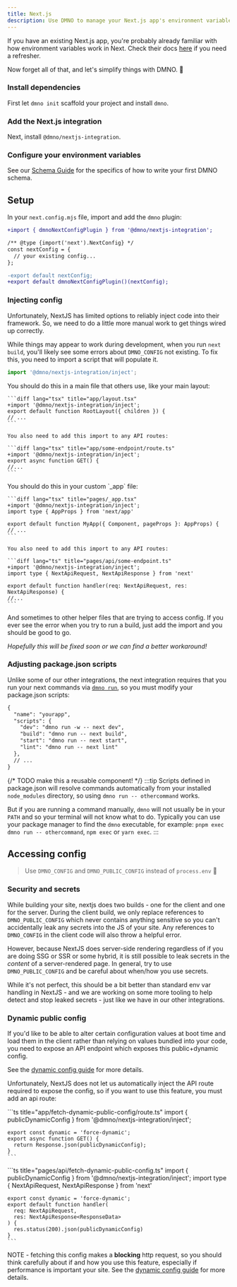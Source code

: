 ```yaml
---
title: Next.js
description: Use DMNO to manage your Next.js app's environment variables for static, hybrid, and server-side rendering.
---
```



If you have an existing Next.js app, you're probably already familiar with how environment variables work in Next. Check their docs [here](https://nextjs.org/docs/app/building-your-application/configuring/environment-variables) if you need a refresher. 

Now forget all of that, and let's simplify things with DMNO. 🥳

### Install dependencies

First let `dmno init` scaffold your project and install `dmno`. 

<TabbedCode dynamicExec="dmno init" />

### Add the Next.js integration

Next, install `@dmno/nextjs-integration`.

<TabbedCode packageName="@dmno/nextjs-integration" />

### Configure your environment variables

See our [Schema Guide](/docs/guides/schema/) for the specifics of how to write your first DMNO schema. 


## Setup

In your `next.config.mjs` file, import and add the `dmno` plugin:

```diff lang="js"
+import { dmnoNextConfigPlugin } from '@dmno/nextjs-integration';

/** @type {import('next').NextConfig} */
const nextConfig = {
  // your existing config...
};

-export default nextConfig;
+export default dmnoNextConfigPlugin()(nextConfig);
```

### Injecting config

Unfortunately, NextJS has limited options to reliably inject code into their framework. So, we need to do a little more manual work to get things wired up correctly.

While things may appear to work during development, when you run `next build`, you'll likely see some errors about `DMNO_CONFIG` not existing. To fix this, you need to import a script that will populate it.

```ts
import '@dmno/nextjs-integration/inject';
```


<Tabs syncKey="nextjs-router-type">
  <TabItem label="App Router">
    You should do this in a main file that others use, like your main layout:

    ```diff lang="tsx" title="app/layout.tsx"
    +import '@dmno/nextjs-integration/inject';
    export default function RootLayout({ children }) {
    // ...
    ```

    You also need to add this import to any API routes:

    ```diff lang="tsx" title="app/some-endpoint/route.ts"
    +import '@dmno/nextjs-integration/inject';
    export async function GET() {
    //...
    ```

  </TabItem>
  <TabItem label="Pages Router">
    You should do this in your custom `_app` file:

    ```diff lang="tsx" title="pages/_app.tsx"
    +import '@dmno/nextjs-integration/inject';
    import type { AppProps } from 'next/app'

    export default function MyApp({ Component, pageProps }: AppProps) {
    // ...
    ```

    You also need to add this import to any API routes:

    ```diff lang="ts" title="pages/api/some-endpoint.ts"
    +import '@dmno/nextjs-integration/inject';
    import type { NextApiRequest, NextApiResponse } from 'next'

    export default function handler(req: NextApiRequest, res: NextApiResponse) {
    //...
    ```


  </TabItem>
</Tabs>


And sometimes to other helper files that are trying to access config. If you ever see the error when you try to run a build, just add the import and you should be good to go.

_Hopefully this will be fixed soon or we can find a better workaround!_

### Adjusting package.json scripts
Unlike some of our other integrations, the next integration requires that you run your next commands via [`dmno run`](/docs/reference/cli/run/), so you must modify your package.json scripts:

```diff lang="json" title="package.json" ins=/(dmno run (-w )?-- )/
{
  "name": "yourapp",
  "scripts": {
    "dev": "dmno run -w -- next dev",
    "build": "dmno run -- next build",
    "start": "dmno run -- next start",
    "lint": "dmno run -- next lint"
  },
  // ...
}
```

{/* TODO make this a reusable component! */}
:::tip
Scripts defined in package.json will resolve commands automatically from your installed `node_modules` directory, so using `dmno run -- othercommand` works.

But if you are running a command manually, `dmno` will not usually be in your `PATH` and so your terminal will not know what to do. Typically you can use your package manager to find the `dmno` executable, for example: `pnpm exec dmno run -- othercommand`, `npm exec` or `yarn exec`.
:::


## Accessing config

> Use `DMNO_CONFIG` and `DMNO_PUBLIC_CONFIG` instead of `process.env` 🎉

### Security and secrets

While building your site, nextjs does two builds - one for the client and one for the server. During the client build, we only replace references to `DMNO_PUBLIC_CONFIG` which never contains anything sensitive so you can't accidentally leak any secrets into the JS of your site. Any references to `DMNO_CONFIG` in the client code will also throw a helpful error.

However, because NextJS does server-side rendering regardless of if you are doing SSG or SSR or some hybrid, it is still possible to leak secrets in the _content_ of a server-rendered page. In general, try to use `DMNO_PUBLIC_CONFIG` and be careful about when/how you use secrets.

While it's not perfect, this should be a bit better than standard env var handling in NextJS - and we are working on some more tooling to help detect and stop leaked secrets - just like we have in our other integrations.

### Dynamic public config

If you'd like to be able to alter certain configuration values at boot time and load them in the client rather than relying on values bundled into your code, you need to expose an API endpoint which exposes this public+dynamic config. 

See the [dynamic config guide](/docs/guides/dynamic-config/) for more details.

Unfortunately, NextJS does not let us automatically inject the API route required to expose the config, so if you want to use this feature, you must add an api route:

<Tabs syncKey="nextjs-router-type">
  <TabItem label="App Router">
    ```ts title="app/fetch-dynamic-public-config/route.ts"
    import { publicDynamicConfig } from '@dmno/nextjs-integration/inject';

    export const dynamic = 'force-dynamic';
    export async function GET() {
      return Response.json(publicDynamicConfig);
    }
    ```
  </TabItem>
  <TabItem label="Pages Router">
    ```ts title="pages/api/fetch-dynamic-public-config.ts"
    import { publicDynamicConfig } from '@dmno/nextjs-integration/inject';
    import type { NextApiRequest, NextApiResponse } from 'next'
    
    export const dynamic = 'force-dynamic';
    export default function handler(
      req: NextApiRequest,
      res: NextApiResponse<ResponseData>
    ) {
      res.status(200).json(publicDynamicConfig)
    }
    ```
  </TabItem>
</Tabs>

NOTE - fetching this config makes a **blocking** http request, so you should think carefully about if and how you use this feature, especially if performance is important your site. See the [dynamic config guide](/docs/guides/dynamic-config/) for more details.
